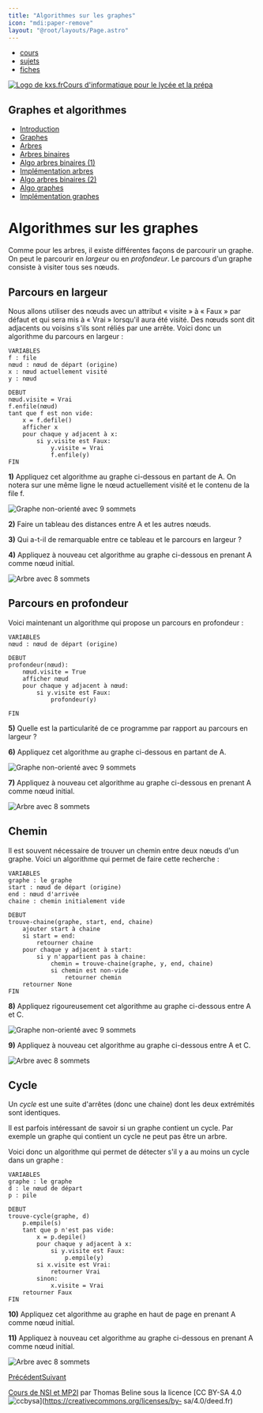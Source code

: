 ```yaml
---
title: "Algorithmes sur les graphes"
icon: "mdi:paper-remove"
layout: "@root/layouts/Page.astro"
---
```


  * [cours](https://kxs.fr/cours/)
  * [sujets](https://kxs.fr/sujets/)
  * [fiches](https://kxs.fr/fiches/)

[![Logo de kxs.fr](/img/logo.svg)](https://kxs.fr/)[Cours d'informatique pour
le lycée et la prépa](https://kxs.fr/cours/)

## Graphes et algorithmes

  * [Introduction](.)
  * [Graphes](graphes)
  * [Arbres](arbres)
  * [Arbres binaires](arbres-binaires)
  * [Algo arbres binaires (1)](algo-arbres-binaires-1)
  * [Implémentation arbres](implementation-arbres)
  * [Algo arbres binaires (2)](algo-arbres-binaires-2)
  * [Algo graphes](algo-graphes)
  * [Implémentation graphes](implementation-graphes)

# Algorithmes sur les graphes

Comme pour les arbres, il existe différentes façons de parcourir un graphe. On
peut le parcourir en _largeur_ ou en _profondeur_. Le parcours d'un graphe
consiste à visiter tous ses nœuds.

## Parcours en largeur

Nous allons utiliser des nœuds avec un attribut « visite » à « Faux » par
défaut et qui sera mis à « Vrai » lorsqu'il aura été visité. Des nœuds sont
dit adjacents ou voisins s'ils sont réliés par une arrête. Voici donc un
algorithme du parcours en largeur :

    
    
    VARIABLES
    f : file
    nœud : nœud de départ (origine)
    x : nœud actuellement visité
    y : nœud
    
    DEBUT
    nœud.visite = Vrai
    f.enfile(nœud)
    tant que f est non vide:
        x = f.defile()
        afficher x
        pour chaque y adjacent à x:
            si y.visite est Faux:
                y.visite = Vrai
                f.enfile(y)
    FIN

**1)** Appliquez cet algorithme au graphe ci-dessous en partant de A. On
notera sur une même ligne le nœud actuellement visité et le contenu de la file
f.

![Graphe non-orienté avec 9 sommets](img/graphe-cours.svg)

**2)** Faire un tableau des distances entre A et les autres nœuds.

**3)** Qui a-t-il de remarquable entre ce tableau et le parcours en largeur ?

**4)** Appliquez à nouveau cet algorithme au graphe ci-dessous en prenant A
comme nœud initial.

![Arbre avec 8 sommets](img/arbre-cycle.svg)

## Parcours en profondeur

Voici maintenant un algorithme qui propose un parcours en profondeur :

    
    
    VARIABLES
    nœud : nœud de départ (origine)
    
    DEBUT
    profondeur(nœud):
        nœud.visite = True
        afficher nœud
        pour chaque y adjacent à nœud:
            si y.visite est Faux:
                profondeur(y)
    
    FIN

**5)** Quelle est la particularité de ce programme par rapport au parcours en
largeur ?

**6)** Appliquez cet algorithme au graphe ci-dessous en partant de A.

![Graphe non-orienté avec 9 sommets](img/graphe-cours.svg)

**7)** Appliquez à nouveau cet algorithme au graphe ci-dessous en prenant A
comme nœud initial.

![Arbre avec 8 sommets](img/arbre-cycle.svg)

## Chemin

Il est souvent nécessaire de trouver un chemin entre deux nœuds d'un graphe.
Voici un algorithme qui permet de faire cette recherche :

    
    
    VARIABLES
    graphe : le graphe
    start : nœud de départ (origine)
    end : nœud d'arrivée
    chaine : chemin initialement vide
    
    DEBUT
    trouve-chaine(graphe, start, end, chaine)
        ajouter start à chaine
        si start = end:
            retourner chaine
        pour chaque y adjacent à start:
            si y n'appartient pas à chaine:
                chemin = trouve-chaine(graphe, y, end, chaine)
                si chemin est non-vide
                    retourner chemin
        retourner None
    FIN

**8)** Appliquez rigoureusement cet algorithme au graphe ci-dessous entre A et
C.

![Graphe non-orienté avec 9 sommets](img/graphe-cours.svg)

**9)** Appliquez à nouveau cet algorithme au graphe ci-dessous entre A et C.

![Arbre avec 8 sommets](img/arbre-cycle.svg)

## Cycle

Un _cycle_ est une suite d'arrêtes (donc une chaine) dont les deux extrémités
sont identiques.

Il est parfois intéressant de savoir si un graphe contient un cycle. Par
exemple un graphe qui contient un cycle ne peut pas être un arbre.

Voici donc un algorithme qui permet de détecter s'il y a au moins un cycle
dans un graphe :

    
    
    VARIABLES
    graphe : le graphe
    d : le nœud de départ
    p : pile
    
    DEBUT
    trouve-cycle(graphe, d)
        p.empile(s)
        tant que p n'est pas vide:
            x = p.depile()
            pour chaque y adjacent à x:
                si y.visite est Faux:
                    p.empile(y)
            si x.visite est Vrai:
                retourner Vrai
            sinon:
                x.visite = Vrai
        retourner Faux
    FIN

**10)** Appliquez cet algorithme au graphe en haut de page en prenant A comme
nœud initial.

**11)** Appliquez à nouveau cet algorithme au graphe ci-dessous en prenant A
comme nœud initial.

![Arbre avec 8 sommets](img/arbre-cycle.svg)

[Précédent](algo-arbres-binaires-2)[Suivant](implementation-graphes)

[Cours de NSI et MP2I](https://kxs.fr/cours/) par Thomas Beline sous la
licence [CC BY-SA 4.0
![ccbysa](/img/ccbysa.svg)](https://creativecommons.org/licenses/by-
sa/4.0/deed.fr)

